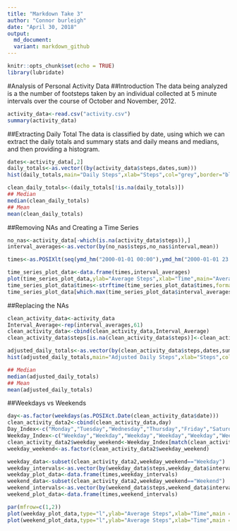 ---
title: "Markdown Take 3"
author: "Connor burleigh"
date: "April 30, 2018"
output: 
  md_document:
  variant: markdown_github
---

```{r setup, include=FALSE}
knitr::opts_chunk$set(echo = TRUE)
library(lubridate)
```

#Analysis of Personal Activity Data
##Introduction
The data being analyzed is a the number of footsteps taken by an individual collected at 5 minute intervals over the course of October and November, 2012. 

```{r read}
activity_data<-read.csv("activity.csv")
summary(activity_data)
```

##Extracting Daily Total
The data is classified by date, using which we can extract the daily totals and summary stats and daily means and medians, and then providing a histogram.

```{r totals}
dates<-activity_data[,2]
daily_totals<-as.vector((by(activity_data$steps,dates,sum)))
hist(daily_totals,main="Daily Steps",xlab="Steps",col="grey",border="black",breaks = seq(from=0,to=25000,by=1000))

clean_daily_totals<-(daily_totals[!is.na(daily_totals)])
## Median
median(clean_daily_totals)
## Mean
mean(clean_daily_totals)

```


##Removing NAs and Creating a Time Series
```{r timeseries}
no_nas<-activity_data[-which(is.na(activity_data$steps)),]
interval_averages<-as.vector(by(no_nas$steps,no_nas$interval,mean))

times<-as.POSIXlt(seq(ymd_hm("2000-01-01 00:00"),ymd_hm("2000-01-01 23:55"),by='5 mins'))

time_series_plot_data<-data.frame(times,interval_averages)
plot(time_series_plot_data,ylab="Average Steps",xlab="Time",main="Average Steps Per Interval",type="l")
time_series_plot_data$times<-strftime(time_series_plot_data$times,format="%H:%M")
time_series_plot_data[which.max(time_series_plot_data$interval_averages),]

```

##Replacing the NAs
```{r }
clean_activity_data<-activity_data
Interval_Average<-rep(interval_averages,61)
clean_activity_data<-cbind(clean_activity_data,Interval_Average)
clean_activity_data$steps[is.na(clean_activity_data$steps)]<-clean_activity_data$Interval_Average[is.na(clean_activity_data$steps)]

adjusted_daily_totals<-as.vector(by(clean_activity_data$steps,dates,sum))
hist(adjusted_daily_totals,main="Adjusted Daily Steps",xlab="Steps",col="grey",border="black",breaks = seq(from=0,to=25000,by=1000))

## Median
median(adjusted_daily_totals)
## Mean
mean(adjusted_daily_totals)

```

##Weekdays vs Weekends
```{r weekends}
day<-as.factor(weekdays(as.POSIXct.Date(clean_activity_data$date)))
clean_activity_data2<-cbind(clean_activity_data,day)
Day_Index<-c("Monday","Tuesday","Wednesday","Thursday","Friday","Saturday","Sunday")
Weekday_Index<-c("Weekday","Weekday","Weekday","Weekday","Weekday","Weekend","Weekend")
clean_activity_data2$weekday_weekend<-Weekday_Index[match(clean_activity_data2$day,Day_Index)]
weekday_weekend<-as.factor(clean_activity_data2$weekday_weekend)

weekday_data<-subset(clean_activity_data2,weekday_weekend=="Weekday")
weekday_intervals<-as.vector(by(weekday_data$steps,weekday_data$interval,mean))
weekday_plot_data<-data.frame(times,weekday_intervals)
weekend_data<-subset(clean_activity_data2,weekday_weekend=="Weekend")
weekend_intervals<-as.vector(by(weekend_data$steps,weekend_data$interval,mean))
weekend_plot_data<-data.frame(times,weekend_intervals)

par(mfrow=c(1,2))
plot(weekday_plot_data,type="l",ylab="Average Steps",xlab="Time",main = "Average Weekday Steps")
plot(weekend_plot_data,type="l",ylab="Average Steps",xlab="Time",main = "Average Weekend Steps")
```

